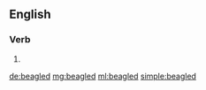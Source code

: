 ==English==

===Verb===
{{head|en|verb form}}

# {{en-past of|beagle}}

[[de:beagled]]
[[mg:beagled]]
[[ml:beagled]]
[[simple:beagled]]